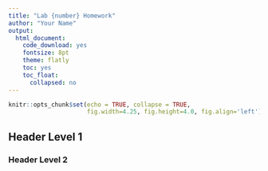 ```yaml
---
title: "Lab {number} Homework"
author: "Your Name"
output:
  html_document:
    code_download: yes
    fontsize: 8pt
    theme: flatly
    toc: yes
    toc_float:
      collapsed: no
---
```


```r
knitr::opts_chunk$set(echo = TRUE, collapse = TRUE, 
                      fig.width=4.25, fig.height=4.0, fig.align='left')
```

## Header Level 1

### Header Level 2

```r

```

